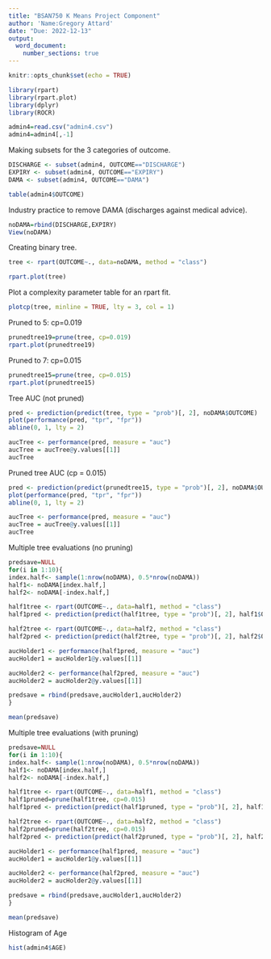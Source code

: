 ---
title: "BSAN750 K Means Project Component"
author: 'Name:Gregory Attard'
date: "Due: 2022-12-13"
output:
  word_document:
    number_sections: true
---

```{r setup, include=FALSE}
knitr::opts_chunk$set(echo = TRUE)
```

```{r}
library(rpart)
library(rpart.plot)
library(dplyr)
library(ROCR)
```

```{r}
admin4=read.csv("admin4.csv")
admin4=admin4[,-1]
```

Making subsets for the 3 categories of outcome.
```{r}
DISCHARGE <- subset(admin4, OUTCOME=="DISCHARGE")
EXPIRY <- subset(admin4, OUTCOME=="EXPIRY")
DAMA <- subset(admin4, OUTCOME=="DAMA")

table(admin4$OUTCOME)
```

Industry practice to remove DAMA (discharges against medical advice).
```{r}
noDAMA=rbind(DISCHARGE,EXPIRY)
View(noDAMA)
```

Creating binary tree.
```{r}
tree <- rpart(OUTCOME~., data=noDAMA, method = "class")

rpart.plot(tree)
```

Plot a complexity parameter table for an rpart fit.
```{r}
plotcp(tree, minline = TRUE, lty = 3, col = 1)
```

Pruned to 5: cp=0.019
```{r}
prunedtree19=prune(tree, cp=0.019)
rpart.plot(prunedtree19)
```

Pruned to 7: cp=0.015
```{r}
prunedtree15=prune(tree, cp=0.015)
rpart.plot(prunedtree15)
```

Tree AUC (not pruned)
```{r}
pred <- prediction(predict(tree, type = "prob")[, 2], noDAMA$OUTCOME)
plot(performance(pred, "tpr", "fpr"))
abline(0, 1, lty = 2)

aucTree <- performance(pred, measure = "auc")
aucTree = aucTree@y.values[[1]]
aucTree
```

Pruned tree AUC (cp = 0.015)
```{r}
pred <- prediction(predict(prunedtree15, type = "prob")[, 2], noDAMA$OUTCOME)
plot(performance(pred, "tpr", "fpr"))
abline(0, 1, lty = 2)

aucTree <- performance(pred, measure = "auc")
aucTree = aucTree@y.values[[1]]
aucTree
```


Multiple tree evaluations (no pruning)
```{r}
predsave=NULL
for(i in 1:10){
index.half<- sample(1:nrow(noDAMA), 0.5*nrow(noDAMA))
half1<- noDAMA[index.half,]
half2<- noDAMA[-index.half,]

half1tree <- rpart(OUTCOME~., data=half1, method = "class")
half1pred <- prediction(predict(half1tree, type = "prob")[, 2], half1$OUTCOME)

half2tree <- rpart(OUTCOME~., data=half2, method = "class")
half2pred <- prediction(predict(half2tree, type = "prob")[, 2], half2$OUTCOME)

aucHolder1 <- performance(half1pred, measure = "auc")
aucHolder1 = aucHolder1@y.values[[1]]

aucHolder2 <- performance(half2pred, measure = "auc")
aucHolder2 = aucHolder2@y.values[[1]]

predsave = rbind(predsave,aucHolder1,aucHolder2)
}

mean(predsave)
```

Multiple tree evaluations (with pruning)
```{r}
predsave=NULL
for(i in 1:10){
index.half<- sample(1:nrow(noDAMA), 0.5*nrow(noDAMA))
half1<- noDAMA[index.half,]
half2<- noDAMA[-index.half,]

half1tree <- rpart(OUTCOME~., data=half1, method = "class")
half1pruned=prune(half1tree, cp=0.015)
half1pred <- prediction(predict(half1pruned, type = "prob")[, 2], half1$OUTCOME)

half2tree <- rpart(OUTCOME~., data=half2, method = "class")
half2pruned=prune(half2tree, cp=0.015)
half2pred <- prediction(predict(half2pruned, type = "prob")[, 2], half2$OUTCOME)

aucHolder1 <- performance(half1pred, measure = "auc")
aucHolder1 = aucHolder1@y.values[[1]]

aucHolder2 <- performance(half2pred, measure = "auc")
aucHolder2 = aucHolder2@y.values[[1]]

predsave = rbind(predsave,aucHolder1,aucHolder2)
}

mean(predsave)
```

Histogram of Age
```{r}
hist(admin4$AGE)
```

